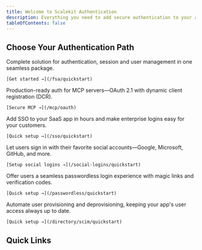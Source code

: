 ```yaml
---
title: Welcome to Scalekit Authentication
description: Everything you need to add secure authentication to your application
tableOfContents: false
---
```



## Choose Your Authentication Path

<CardGrid>
  <Card title="Full-Stack Auth" icon="star">
    Complete solution for authentication, session and user management in one seamless package.

    [Get started →](/fsa/quickstart)
  </Card>

  <Card title="MCP Auth" icon="puzzle">
    Production-ready auth for MCP servers—OAuth 2.1 with dynamic client registration (DCR).

    [Secure MCP →](/mcp/oauth)
  </Card>

  <Card title="Single Sign-On" icon="seti:lock">
    Add SSO to your SaaS app in hours and make enterprise logins easy for your customers.

    [Quick setup →](/sso/quickstart)
  </Card>

  <Card title="Social Logins" icon="open-book">
    Let users sign in with their favorite social accounts—Google, Microsoft, GitHub, and more.

    [Setup social logins →](/social-logins/quickstart)
  </Card>

  <Card title="Passwordless Auth" icon="approve-check">
    Offer users a seamless passwordless login experience with magic links and verification codes.

    [Quick setup →](/passwordless/quickstart)
  </Card>

  <Card title="SCIM Provisioning" icon="setting">
    Automate user provisioning and deprovisioning, keeping your app's user access always up to date.

    [Quick setup →](/directory/scim/quickstart)
  </Card>
</CardGrid>

## Quick Links

<CardGrid>
  <LinkCard
    title="Installation Guide"
    description="Set up Scalekit in your application"
    href="/authenticate/installation"
  />
  <LinkCard
    title="First Project"
    description="Build your first authenticated app"
    href="/authenticate/first-project"
  />
  <LinkCard
    title="Launch Checklist"
    description="Ensure you're production-ready"
    href="/authenticate/launch-checklist"
  />
</CardGrid>
